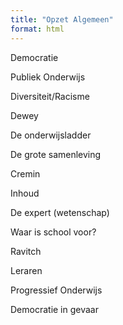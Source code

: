 ```yaml
---
title: "Opzet Algemeen"
format: html
---
```


Democratie

Publiek Onderwijs

Diversiteit/Racisme

Dewey

De onderwijsladder

De grote samenleving

Cremin

Inhoud

De expert (wetenschap)

Waar is school voor?

Ravitch

Leraren

Progressief Onderwijs

Democratie in gevaar